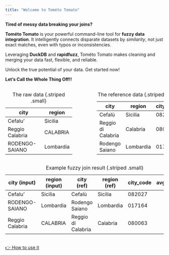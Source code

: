 ```yaml
---
title: "Welcome to Tométo Tomato"
---
```


**Tired of messy data breaking your joins?**

**Tométo Tomato** is your powerful command-line tool for **fuzzy data integration**. It intelligently connects disparate datasets by *similarity*, not just exact matches, even with typos or inconsistencies.

Leveraging **DuckDB** and **rapidfuzz**, Tométo Tomato makes cleaning and merging your data fast, flexible, and reliable.

Unlock the true potential of your data. Get started now!

**Let's Call the Whole Thing Off!!**

:::::: columns
::: {.column width="46%"}
| city            | region    |
|-----------------|-----------|
| Cefalu'         | Sicilia   |
| Reggio Calabria | CALABRIA  |
| RODENGO-SAIANO  | Lombardia |

: The raw data {.striped .small}
:::

::: {.column width="8%"}
:::

::: {.column width="46%"}
| city               | region    | city_code |
|--------------------|-----------|-----------|
| Cefalù             | Sicilia   | 082027    |
| Reggio di Calabria | Calabria  | 080063    |
| Rodengo Saiano     | Lombardia | 017164    |

: The reference data {.striped .small}
:::
::::::

| city (input) | region (input) | city (ref) | region (ref) | city_code | avg_score |
|------------|------------|------------|------------|------------|-----------:|
| Cefalu' | Sicilia | Cefalù | Sicilia | 082027 | 100.0 |
| RODENGO-SAIANO | Lombardia | Rodengo Saiano | Lombardia | 017164 | 98.14 |
| Reggio Calabria | CALABRIA | Reggio di Calabria | Calabria | 080063 | 95.45 |

: Example fuzzy join result {.striped .small}

<br>
[[👉 How to use it]{.btn .btn-primary}](docs/how-to.qmd)
